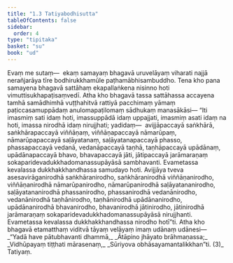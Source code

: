 ```yaml
---
title: "1.3 Tatiyabodhisutta"
tableOfContents: false
sidebar:
  order: 4
type: "tipitaka"
basket: "su"
book: "ud"
---
```



<DynamicBreadcrumb />

<Division number="3" book="ud" bookNo="18" page="78">

<Paragraph number="12" book="ud">
Evaṃ me sutaṃ—  ekaṃ samayaṃ bhagavā uruvelāyaṃ viharati najjā nerañjarāya tīre bodhirukkhamūle paṭhamābhisambuddho. Tena kho pana samayena bhagavā sattāhaṃ ekapallaṅkena nisinno hoti vimuttisukhapaṭisaṃvedī. Atha kho bhagavā tassa sattāhassa accayena tamhā samādhimhā vuṭṭhahitvā rattiyā pacchimaṃ yāmaṃ paṭiccasamuppādaṃ anulomapaṭilomaṃ sādhukaṃ manasākāsi—
</Paragraph>

<Paragraph number="13" book="ud">
“Iti imasmiṃ sati idaṃ hoti, imassuppādā idaṃ uppajjati, imasmiṃ asati idaṃ na hoti, imassa nirodhā idaṃ nirujjhati; yadidaṃ—  avijjāpaccayā saṅkhārā, saṅkhārapaccayā viññāṇaṃ, viññāṇapaccayā nāmarūpaṃ, nāmarūpapaccayā saḷāyatanaṃ, saḷāyatanapaccayā phasso, phassapaccayā vedanā, vedanāpaccayā taṇhā, taṇhāpaccayā upādānaṃ, upādānapaccayā bhavo, bhavapaccayā jāti, jātipaccayā jarāmaraṇaṃ sokaparidevadukkhadomanassupāyāsā sambhavanti. Evametassa kevalassa dukkhakkhandhassa samudayo hoti.
</Paragraph>

<Paragraph number="14" book="ud">
Avijjāya tveva asesavirāganirodhā saṅkhāranirodho, saṅkhāranirodhā viññāṇanirodho, viññāṇanirodhā nāmarūpanirodho, nāmarūpanirodhā saḷāyatananirodho, saḷāyatananirodhā phassanirodho, phassanirodhā vedanānirodho, vedanānirodhā taṇhānirodho, taṇhānirodhā upādānanirodho, upādānanirodhā bhavanirodho, bhavanirodhā jātinirodho, jātinirodhā jarāmaraṇaṃ sokaparidevadukkhadomanassupāyāsā nirujjhanti. Evametassa kevalassa dukkhakkhandhassa nirodho hotī”ti.
</Paragraph>

<Paragraph number="15" book="ud">
Atha kho bhagavā etamatthaṃ viditvā tāyaṃ velāyaṃ imaṃ udānaṃ udānesi—
</Paragraph>

<Paragraph number="16" type="verses" book="ud">
_“Yadā have pātubhavanti dhammā,_  
_Ātāpino jhāyato brāhmaṇassa;_  
_Vidhūpayaṃ tiṭṭhati mārasenaṃ,_  
_Sūriyova obhāsayamantalikkhan”ti. (3)_  


</Paragraph>
</Division>

<Paragraph number="17" type="center" book="ud">
Tatiyaṃ.
</Paragraph>